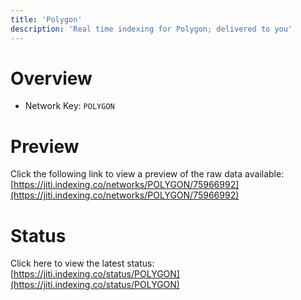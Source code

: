 ```yaml
---
title: 'Polygon'
description: 'Real time indexing for Polygon; delivered to you'
---
```


# Overview
- Network Key: `POLYGON`

# Preview
Click the following link to view a preview of the raw data available: [https://jiti.indexing.co/networks/POLYGON/75966992](https://jiti.indexing.co/networks/POLYGON/75966992)

# Status
Click here to view the latest status: [https://jiti.indexing.co/status/POLYGON](https://jiti.indexing.co/status/POLYGON)

